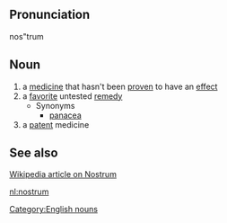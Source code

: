 ==Pronunciation==
nos"trum

==Noun==
# a [[medicine]] that hasn't been [[proven]] to have an [[effect]]
# a [[favorite]] untested [[remedy]]
#* Synonyms
#** [[panacea]]
# a [[patent]] medicine

==See also==
[http://en.wikipedia.org/wiki/Nostrum Wikipedia article on Nostrum]

[[Category:English nouns]]

[[nl:nostrum]]